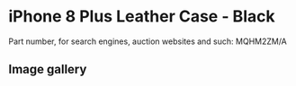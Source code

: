 
# iPhone 8 Plus Leather Case - Black

Part number, for search engines, auction websites and such: MQHM2ZM/A

## Image gallery

<div style={{ width: "768px" }}>
  <GalleryComponent
    images={[
      {
        original: "/everysource/MQHM2.png",
        thumbnail: "/everypreview/MQHM2.png",
      },
      {
        original: "/everysource/MQHM2_AV1_GOLD.png",
        thumbnail: "/everypreview/MQHM2_AV1_GOLD.png",
      },
      {
        original: "/everysource/MQHM2_AV1_SILVER.png",
        thumbnail: "/everypreview/MQHM2_AV1_SILVER.png",
      },
      {
        original: "/everysource/MQHM2_AV1_SPACE_GRAY.png",
        thumbnail: "/everypreview/MQHM2_AV1_SPACE_GRAY.png",
      },
      {
        original: "/everysource/MQHM2_AV2.png",
        thumbnail: "/everypreview/MQHM2_AV2.png",
      }
    ]}
  />
</div>